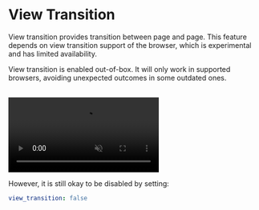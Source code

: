 # View Transition

View transition provides transition between page and page. This feature depends on view transition support of the browser, which is experimental and has limited availability.

View transition is enabled out-of-box. It will only work in supported browsers, avoiding unexpected outcomes in some outdated ones.

<br />

<video autoPlay loop muted>
  <source src="/videos/view-transition.mp4" type="video/webm" />
</video>

However, it is still okay to be disabled by setting:

```yml filename="_config.cupertino.yml"
view_transition: false
```
